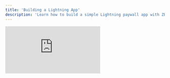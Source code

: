 ```yaml
---
title: 'Building a Lightning App'
description: 'Learn how to build a simple Lightning paywall app with ZBD.'
---
```


<iframe
  className="w-full aspect-video rounded-lg"
  src="https://www.youtube.com/embed/9RQOmYCr4m0"
  title="ZBD Dev - Build Lightning App"
  frameborder="0"
  allow="accelerometer; fullscreen; autoplay; clipboard-write; encrypted-media; gyroscope; picture-in-picture"
  allowfullscreen
></iframe>

